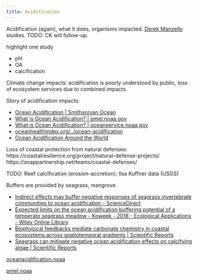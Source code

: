 ```yaml
---
title: Acidification
---
```


Acidification (again), what it does, organisms impacted.
[Derek Manzello](https://www.aoml.noaa.gov/about_us/staff/index.html?lname=MANZELLO&fname=Derek) studies.
TODO: CK will follow-up.

highlight one study

* pH
* OA
* calcification

Climate change impacts: acidification is poorly understood by public, loss of ecosystem services due to combined impacts.

Story of acidification impacts:

* [Ocean Acidification | Smithsonian Ocean]( https://ocean.si.edu/ocean-life/invertebrates/ocean-acidification )
* [What is Ocean Acidification? | pmel.noaa.gov]( https://www.pmel.noaa.gov/co2/story/What+is+Ocean+Acidification%3F )
* [What is Ocean Acidification? | oceanservice.noaa.gov](https://oceanservice.noaa.gov/facts/acidification.html  )
* [oceanhealthindex.org/../ocean-acidification](  http://www.oceanhealthindex.org/methodology/components/ocean-acidification)
* [Ocean Acidification Around the World]( https://noaa.maps.arcgis.com/apps/MapTour/index.html?appid=1c33c6304fb9466a9185adb0d12a4e7c )


Loss of coastal protection from natural defenses: https://coastalresilience.org/project/natural-defense-projects/
https://snappartnership.net/teams/coastal-defenses/


TODO: Reef calcification (erosion-accretion): Ilsa Kuffner data (USGS)

Buffers are provided by seagrass, mangrove.

* [Indirect effects may buffer negative responses of seagrass invertebrate communities to ocean acidification - ScienceDirect](https://www.sciencedirect.com/science/article/pii/S0022098114001993)
* [Expected limits on the ocean acidification buffering potential of a temperate seagrass meadow - Koweek - 2018 - Ecological Applications - Wiley Online Library](https://esajournals.onlinelibrary.wiley.com/doi/full/10.1002/eap.1771)
* [Biophysical feedbacks mediate carbonate chemistry in coastal ecosystems across spatiotemporal gradients | Scientific Reports](https://www.nature.com/articles/s41598-017-18736-6)
* [Seagrass can mitigate negative ocean acidification effects on calcifying algae | Scientific Reports](https://www.nature.com/articles/s41598-018-35670-3)


[oceanacidification.noaa](https://oceanacidification.noaa.gov/WhatWeDo/Data.aspx)

[pmel.noaa](https://www.pmel.noaa.gov/co2/story/Cheeca+Rocks)
